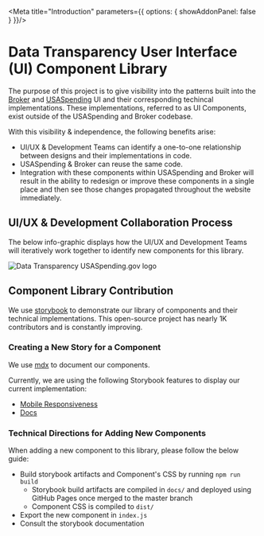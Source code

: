 
<Meta title="Introduction" parameters={{ options: { showAddonPanel: false } }}/>

# Data Transparency User Interface (UI) Component Library
The purpose of this project is to give visibility into the patterns built into the 
[Broker](https://broker.usaspending.gov/) and [USASpending](https://usaspending.gov/) UI and their corresponding techincal implementations.
These implementations, referred to as UI Components, exist outside of the USASpending
and Broker codebase.

With this visibility & independence, the following benefits arise:

- UI/UX & Development Teams can identify a one-to-one relationship between designs and their implementations in code.
- USASpending & Broker can reuse the same code.
- Integration with these components within USASpending and Broker will result in the ability to redesign or improve these components
in a single place and then see those changes propagated throughout the website immediately.

## UI/UX & Development Collaboration Process

The below info-graphic displays how the UI/UX and Development Teams will iteratively work together to identify new components for this library.

<img src="./img/ui_ux_approval.png" alt="Data Transparency USASpending.gov logo" />

## Component Library Contribution

We use [storybook](https://github.com/storybookjs/storybook) to demonstrate our library of components and their technical implementations.
This open-source project has nearly 1K contributors and is constantly improving.

### Creating a New Story for a Component

We use [mdx](https://mdxjs.com/advanced/api) to document our components.

Currently, we are using the following Storybook features to display our current implementation:

- [Mobile Responsiveness](https://github.com/storybookjs/storybook/tree/master/addons/viewport)
- [Docs](https://github.com/storybookjs/storybook/tree/master/addons/docs)

### Technical Directions for Adding New Components

When adding a new component to this library, please follow the below guide:
- Build storybook artifacts and Component's CSS by running `npm run build`
    - Storybook build artifacts are compiled in `docs/` and deployed using GitHub Pages once merged to the master branch
    - Component CSS is compiled to `dist/`
- Export the new component in `index.js`
- Consult the storybook documentation

